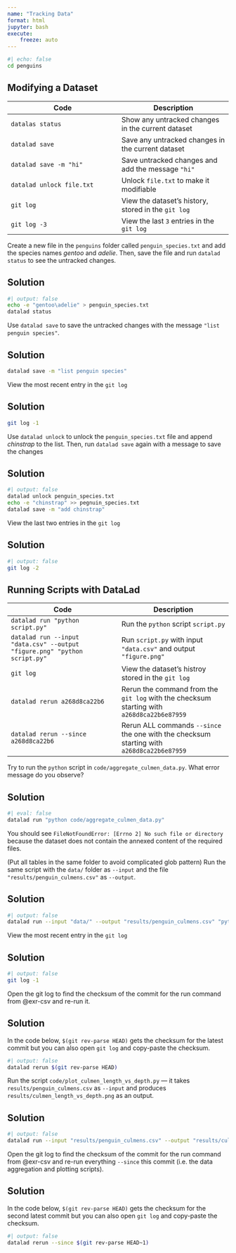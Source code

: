 ```yaml
---
name: "Tracking Data"
format: html
jupyter: bash
execute:
    freeze: auto
---
```



```bash
#| echo: false
cd penguins
```

## Modifying a Dataset

| Code | Description |
| --- | --- |
| `datalas status` | Show any untracked changes in the current dataset |
| `datalad save` | Save any untracked changes in the current dataset |
| `datalad save -m "hi"` | Save untracked changes and add the message `"hi"` |
| `datalad unlock file.txt` | Unlock `file.txt` to make it modifiable |
| `git log` | View the dataset's history, stored in the `git log` |
| `git log -3` | View the last `3` entries in the `git log` |

:::{#exr-}
Create a new file in the `penguins` folder called `penguin_species.txt` and add the species names *gentoo* and *adelie*. Then, save the file and run `datalad status` to see the untracked changes.
:::
::: {.callou-tip collapse="true"}
## Solution
```bash
#| output: false
echo -e "gentoo\adelie" > penguin_species.txt
datalad status
```
:::

:::{#exr-}
Use `datalad save` to save the untracked changes with the message `"list penguin species"`.
:::
::: {.callou-tip collapse="true"}
## Solution
```bash
datalad save -m "list penguin species"
```
:::

:::{#exr-}
View the most recent entry in the `git log`
:::
::: {.callou-tip collapse="true"}
## Solution
```bash
git log -1
```
:::

:::{#exr-}
Use `datalad unlock` to unlock the `penguin_species.txt` file and append *chinstrap* to the list. Then, run `datalad save` again with a message to save the changes
:::
::: {.callou-tip collapse="true"}
## Solution
```bash
#| output: false
datalad unlock penguin_species.txt
echo -e "chinstrap" >> pegnuin_species.txt
datalad save -m "add chinstrap"
```
:::

:::{#exr-}
View the last two entries in the `git log`
:::
::: {.callou-tip collapse="true"}
## Solution
```bash
#| output: false
git log -2
```
:::

## Running Scripts with DataLad

| Code | Description |
| --- | --- |
|`datalad run "python script.py"` | Run the `python` script `script.py` |
|`datalad run --input "data.csv" --output "figure.png" "python script.py"` | Run `script.py` with input `"data.csv"` and output `"figure.png"`|
| `git log` | View the dataset's histroy stored in the `git log` |
| `datalad rerun a268d8ca22b6` | Rerun the command from the `git log` with the checksum starting with `a268d8ca22b6e87959` |
| `datalad rerun --since a268d8ca22b6` | Rerun ALL commands `--since` the one with the checksum starting with `a268d8ca22b6e87959` |


:::{#exr-}
Try to run the `python` script in `code/aggregate_culmen_data.py`. What error message do you observe?
:::
::: {.callou-tip collapse="true"}
## Solution
```bash
#| eval: false
datalad run "python code/aggregate_culmen_data.py"
```
You should see `FileNotFoundError: [Errno 2] No such file or directory` because the dataset does not contain the annexed content of the required files.
:::

:::{#exr-run}
(Put all tables in the same folder to avoid complicated glob pattern)
Run the same script with the `data/` folder as `--input` and the file `"results/penguin_culmens.csv"` as `--output`.
:::
::: {.callou-tip collapse="true"}
## Solution
```bash
#| output: false
datalad run --input "data/" --output "results/penguin_culmens.csv" "python code/aggregate_culmen_data.py"
```
:::

:::{#exr-}
View the most recent entry in the `git log`
:::
::: {.callou-tip collapse="true"}
## Solution
```bash
#| output: false
git log -1
```
:::

:::{#exr-}
Open the git log to find the checksum of the commit for the run command from @exr-csv and re-run it.
:::
::: {.callou-tip collapse="true"}
## Solution
In the code below, `$(git rev-parse HEAD)` gets the checksum for the latest commit but you can also open `git log` and copy-paste the checksum.
```bash
#| output: false
datalad rerun $(git rev-parse HEAD)
```
:::

:::{#exr-}
Run the script `code/plot_culmen_length_vs_depth.py` --- it takes `results/penguin_culmens.csv` as `--input` and produces `results/culmen_length_vs_depth.png` as an output.
:::
::: {.callou-tip collapse="true"}
## Solution
```bash
#| output: false
datalad run --input "results/penguin_culmens.csv" --output "results/culmen_length_vs_depth.png" "python code/plot_culmen_length_vs_depth.py"
```
:::

:::{#exr-}
Open the git log to find the checksum of the commit for the run command from @exr-csv and re-run everything `--since` this commit (i.e. the data aggregation and plotting scripts).
:::
::: {.callou-tip collapse="true"}
## Solution
In the code below, `$(git rev-parse HEAD)` gets the checksum for the second latest commit but you can also open `git log` and copy-paste the checksum.
```bash
#| output: false
datalad rerun --since $(git rev-parse HEAD~1)
```
:::

